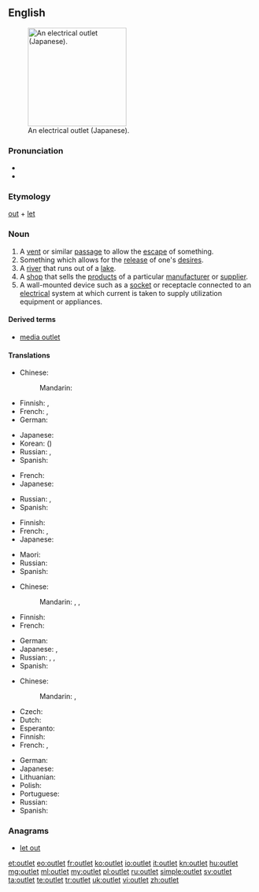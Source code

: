 ==English==
{{wikipedia}}
[[Image:OutletGround.jpg|thumb|200px|right|An electrical outlet (Japanese).]]

===Pronunciation===
* {{IPA|/ˈaʊtlɛt/|/ˈaʊtlɪt/|lang=en}}
* {{audio|en-us-outlet.ogg|Audio (US)}}

===Etymology===
[[out]] + [[let]]

===Noun===
{{en-noun}}

# A [[vent]] or similar [[passage]] to allow the [[escape]] of something.
# Something which allows for the [[release]] of one's [[desire]]s.
# A [[river]] that runs out of a [[lake]].
# A [[shop]] that sells the [[product]]s of a particular [[manufacturer]] or [[supplier]].
# A wall-mounted device such as a [[socket]] or receptacle connected to an [[electrical]] system at which current is taken to supply utilization equipment or appliances.

====Derived terms====
* [[media outlet]]

====Translations====
{{trans-top|vent}}
* Chinese:
*: Mandarin: {{t|cmn|出口|tr=chūkǒu|sc=Hani}}
* Finnish: {{t+|fi|luukku}}, {{t+|fi|aukko}}
* French: {{t+|fr|issue|f}}, {{t+|fr|sortie|f}}
* German: {{t+|de|Ausgang|m}}
{{trans-mid}}
* Japanese: {{t+|ja|出口|tr=でぐち, deguchi|sc=Jpan}}
* Korean: {{t+|ko|출구|tr=chulgu|sc=Kore}} ({{t+|ko|出口|sc=Kore}})
* Russian: {{t+|ru|выход|m|tr=výxod|sc=Cyrl}}, {{t+|ru|отдушина|f|tr=otdúšina|sc=Cyrl}}
* Spanish: {{t+|es|salida|f}}
{{trans-bottom}}

{{trans-top|release of desires}}
* French: {{t+|fr|exutoire|m}}
* Japanese: {{t-|ja|捌け口|tr=はけぐち, hakeguchi|sc=Jpan}}
{{trans-mid}}
* Russian: {{t+|ru|выход|m|tr=výxod|sc=Cyrl}}, {{t+|ru|отдушина|f|tr=otdúšina|sc=Cyrl}}
* Spanish: {{t-|es|desahogo}}
{{trans-bottom}}

{{trans-top|river}}
* Finnish: {{t-|fi|laskujoki}}
* French: {{t+|fr|exutoire|m}}, {{t+|fr|dérivatif|m}}
* Japanese: {{t-|ja|流出河川|tr=りゅうしゅつかせん, ryūshutsu-kasen|sc=Jpan}}
{{trans-mid}}
* Maori: {{t|mi|kōtore}}
* Russian: {{t+|ru|сток|m|tr=stok|sc=Cyrl}}
* Spanish: {{t-|es|río que nace en un lago|f}}
{{trans-bottom}}

{{trans-top|shop}}
* Chinese:
*: Mandarin: {{t|cmn|折扣中心|tr=zhékòuzhōngxīn|sc=Hani}}, {{t|cmn|暢貨中心|sc=Hani}}, {{t|cmn|畅货中心|tr=chànghuòzhōngxīn|sc=Hani}} {{qualifier|Taiwan}}
* Finnish: {{t+|fi|liike}}
* French: {{t+|fr|magasin d’usine|m}}
{{trans-mid}}
* German: {{t-|de|Direktverkauf|m}}
* Japanese: {{t-|ja|直販店|tr=ちょくはんてん, chokuhanten|sc=Jpan}}, {{t-|ja|アウトレット|tr=autoretto|sc=Jpan}}
* Russian: {{t-|ru|торговая точка|f|tr=torgóvaja tóčka|sc=Cyrl}}, {{t+|ru|магазин|m|tr=magazín|sc=Cyrl}}, {{t-|ru|аутлет|m|tr=áutlet|sc=Cyrl}}
* Spanish: {{t-|es|minorista de marca|m}}
{{trans-bottom}}

{{trans-top|wall-mounted socket}}
* Chinese:
*: Mandarin: {{t|cmn|插座|tr=chāzuò|sc=Hani}}, {{t|cmn|插孔|tr=chākǒng|sc=Hani}}
* Czech: {{t+|cs|zásuvka|f}}
* Dutch: {{t-|nl|stopcontact|n}}
* Esperanto: {{t-|eo|kontaktingo}}
* Finnish: {{t+|fi|pistorasia}}
* French: {{t+|fr|prise de courant|f}}, {{t+|fr|prise|f}}
{{trans-mid}}
* German: {{t+|de|Steckdose|f}}
* Japanese: {{t+|ja|コンセント|tr=konsento}}
* Lithuanian: {{t-|lt|rozetė|f}}
* Polish: {{t+|pl|gniazdko|n}}
* Portuguese: {{t+|pt|tomada|f}}
* Russian: {{t+|ru|розетка|f|tr=rozétka}}
* Spanish: {{t+|es|enchufe|m}}
{{trans-bottom}}

===Anagrams===
* [[let out#English|let out]]

[[et:outlet]]
[[eo:outlet]]
[[fr:outlet]]
[[ko:outlet]]
[[io:outlet]]
[[it:outlet]]
[[kn:outlet]]
[[hu:outlet]]
[[mg:outlet]]
[[ml:outlet]]
[[my:outlet]]
[[pl:outlet]]
[[ru:outlet]]
[[simple:outlet]]
[[sv:outlet]]
[[ta:outlet]]
[[te:outlet]]
[[tr:outlet]]
[[uk:outlet]]
[[vi:outlet]]
[[zh:outlet]]